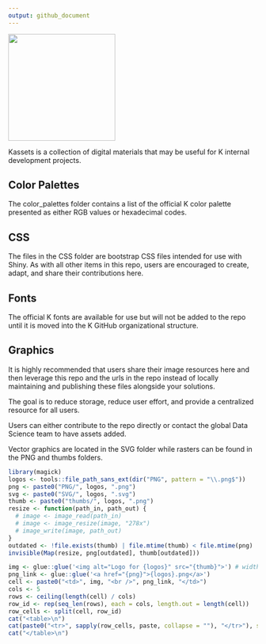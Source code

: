 ```yaml
---
output: github_document
---
```

![](PNG/kassets_hex.png){width=216px}

Kassets is a collection of digital materials that may be useful for K internal development projects.

## Color Palettes

The color_palettes folder contains a list of the official K color palette presented as either RGB values or hexadecimal codes.

## CSS

The files in the CSS folder are bootstrap CSS files intended for use with Shiny. As with all other items in this repo, users are encouraged to create, adapt, and share their contributions here.

## Fonts

The official K fonts are available for use but will not be added to the repo until it is moved into the K GitHub organizational structure.

## Graphics

It is highly recommended that users share their image resources here and then leverage this repo and the urls in the repo instead of locally maintaining and publishing these files alongside your solutions. 

The goal is to reduce storage, reduce user effort, and provide a centralized resource for all users. 

Users can either contribute to the repo directly or contact the global Data Science team to have assets added.

Vector graphics are located in the SVG folder while rasters can be found in the PNG and thumbs folders.

<!-- Need to add examples of how to use image urls in RMarkdown and Shiny -->


```r
library(magick)
logos <- tools::file_path_sans_ext(dir("PNG", pattern = "\\.png$"))
png <- paste0("PNG/", logos, ".png")
svg <- paste0("SVG/", logos, ".svg")
thumb <- paste0("thumbs/", logos, ".png")
resize <- function(path_in, path_out) {
  # image <- image_read(path_in)
  # image <- image_resize(image, "278x")
  # image_write(image, path_out)
}
outdated <- !file.exists(thumb) | file.mtime(thumb) < file.mtime(png)
invisible(Map(resize, png[outdated], thumb[outdated]))
```

```r
img <- glue::glue('<img alt="Logo for {logos}" src="{thumb}">') # width="120" height="139"
png_link <- glue::glue('<a href="{png}">{logos}.png</a>')
cell <- paste0("<td>", img, "<br />", png_link, "</td>")
cols <- 5
rows <- ceiling(length(cell) / cols)
row_id <- rep(seq_len(rows), each = cols, length.out = length(cell))
row_cells <- split(cell, row_id)
cat("<table>\n")
cat(paste0("<tr>", sapply(row_cells, paste, collapse = ""), "</tr>"), sep = "")
cat("</table>\n")
```




